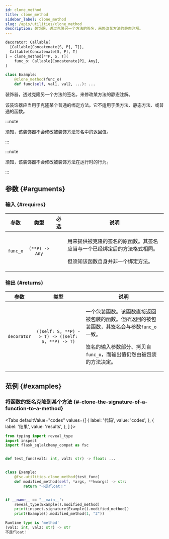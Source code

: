```yaml
---
id: clone_method
title: clone_method
sidebar_label: clone_method
slug: /apis/utilities/clone_method
description: 装饰器，透过克隆另一个方法的签名，来修改某方法的静态注解。
---
```





<APITopBar
  type="func"
  isPrivate={true}
  isDecorator={true}
  source="utilities.clone_method"
/>

```python
decorator: Callable[
  [Callable[Concatenate[S, P], T]],
  Callable[Concatenate[S, P], T]
] = clone_method[**P, S, T](
    func_o: Callable[Concatenate[P], Any],
)

class Example:
    @clone_method(func_o)
    def func(self, val1, val2, ...): ...
```

装饰器，透过克隆另一个方法的签名，来修改某方法的静态注解。

该装饰器应当用于克隆某个普通的绑定方法。它不适用于类方法、静态方法、或普通的函数。

:::note

须知，该装饰器不会修改被装饰方法签名中的返回值。

:::

:::note

须知，该装饰器不会修改被装饰方法在运行时的行为。

:::

## 参数 {#arguments}

### 输入 {#requires}

|   参数   |      类型      |               必选                | <center>说明</center>                                                                                                    |
| :------: | :------------: | :-------------------------------: | ------------------------------------------------------------------------------------------------------------------------ |
| `func_o` | `(**P) -> Any` | <InlineIcon icon={vsiCheckIcon}/> | <p>用来提供被克隆的签名的原函数。其签名应当与一个已经绑定后的方法格式相同。</p><p>但须知该函数自身并非一个绑定方法。</p> |

### 输出 {#returns}

|    参数     |                       类型                       | <center>说明</center>                                                                                                                                                          |
| :---------: | :----------------------------------------------: | :----------------------------------------------------------------------------------------------------------------------------------------------------------------------------- |
| `decorator` | `((self: S, **P) -> T) -> ((self: S, **P) -> T)` | <p>一个包装函数。该函数直接返回被包装的函数。但所返回的被包装函数，其签名会与参数`func_o`一致。</p><p>签名的输入参数部分、拷贝自`func_o`，而输出值仍然由被包装的方法决定。</p> |

## 范例 {#examples}

### <IconObjType type="term"/> 将函数的签名克隆到某个方法 {#-clone-the-signature-of-a-function-to-a-method}

<Tabs
  defaultValue="codes"
  values={[
    { label: '代码', value: 'codes', },
    { label: '结果', value: 'results', },
  ]
}>

<TabItem value="codes">

```python title="clone_signature_to_method.py" showLineNumbers
from typing import reveal_type
import inspect
import flask_sqlalchemy_compat as fsc


def test_func(val1: int, val2: str) -> float: ...


class Example:
    @fsc.utilities.clone_method(test_func)
    def modified_method(self, *args, **kwargs) -> str:
        return "不是float！"


if __name__ == "__main__":
    reveal_type(Example().modified_method)
    print(inspect.signature(Example().modified_method))
    print(Example().modified_method(1, "2"))
```

</TabItem>

<TabItem value="results">

```python
Runtime type is 'method'
(val1: int, val2: str) -> str
不是float！
```

</TabItem>

</Tabs>
